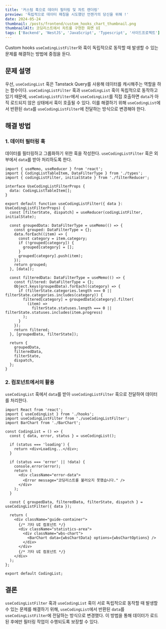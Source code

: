 ```yaml
---
title: '커스텀 훅으로 데이터 필터링 및 차트 렌더링'
preview: '독립적으로 데이터 패칭을 시도했던 언젠가의 당신을 위해 !'
date: 2024-05-24
thumbnail: /posts/frontend/custom_hooks_chart_thumbnail.png
thumbnailAlt: 코딩리스트에서 차트를 구현한 화면 UI
tags: ['Backend', 'NestJS', 'JavaScript', 'Typescript', '사이드프로젝트']
---
```


Custom hooks `useCodingListFilter`와 훅이 독립적으로 동작할 때 발생할 수 있는 문제를 해결하는 방법에 중점을 둔다.

## 문제 설명

우선, `useCodingList` 훅은 Tanstack Query를 사용해 데이터를 캐시해주는 역할을 하는 함수이다.
`useCodingListFilter` 훅과 `useCodingList` 훅이 독립적으로 동작하고 있기 때문에, `useCodingListFilter`에서 `useCodingList`를 직접 호출하면 `data`가 아직 로드되지 않은 상태에서 훅이 호출될 수 있다. 이를 해결하기 위해 `useCodingList`에서 반환된 `data`를 `useCodingListFilter`에 전달하는 방식으로 변경해야 한다.

## 해결 방법

### 1. 데이터 필터링 훅

데이터를 필터링하고 그룹화하기 위한 훅을 작성한다. `useCodingListFilter` 훅은 외부에서 `data`를 받아 처리하도록 한다.

```tsx
import { useMemo, useReducer } from 'react';
import { CodingListTableItem, DataFilterType } from './types';
import { codingListFilter, initialState } from './filterReducer';

interface UseCodingListFilterProps {
  data: CodingListTableItem[];
}

export default function useCodingListFilter({ data }: UseCodingListFilterProps) {
  const [filterState, dispatch] = useReducer(codingListFilter, initialState);

  const groupedData: DataFilterType = useMemo(() => {
    const grouped: DataFilterType = {};
    data.forEach((item) => {
      const category = item.category;
      if (!grouped[category]) {
        grouped[category] = [];
      }
      grouped[category].push(item);
    });
    return grouped;
  }, [data]);

  const filteredData: DataFilterType = useMemo(() => {
    const filtered: DataFilterType = {};
    Object.keys(groupedData).forEach((category) => {
      if (filterState.categories.length === 0 || filterState.categories.includes(category)) {
        filtered[category] = groupedData[category].filter(
          (item) =>
            filterState.statuses.length === 0 || filterState.statuses.includes(item.progress)
        );
      }
    });
    return filtered;
  }, [groupedData, filterState]);

  return {
    groupedData,
    filteredData,
    filterState,
    dispatch,
  };
}
```

### 2. 컴포넌트에서의 활용

`useCodingList` 훅에서 `data`를 받아 `useCodingListFilter` 훅으로 전달하여 데이터를 처리한다.

```tsx
import React from 'react';
import { useCodingList } from './hooks';
import useCodingListFilter from './useCodingListFilter';
import BarChart from './BarChart';

const CodingList = () => {
  const { data, error, status } = useCodingList();

  if (status === 'loading') {
    return <div>Loading...</div>;
  }

  if (status === 'error' || !data) {
    console.error(error);
    return (
      <div className="error-data">
        <Error message="코딩리스트를 불러오지 못했습니다." />
      </div>
    );
  }

  const { groupedData, filteredData, filterState, dispatch } = useCodingListFilter({ data });

  return (
    <div className="guide-container">
      {/* 기타 UI 컴포넌트 */}
      <div className="statistics-area">
        <div className="wbs-chart">
          <BarChart data={wbsChartData} options={wbsChartOptions} />
        </div>
      </div>
      {/* 기타 UI 컴포넌트 */}
    </div>
  );
};

export default CodingList;
```

## 결론

`useCodingListFilter` 훅과 `useCodingList` 훅이 서로 독립적으로 동작할 때 발생할 수 있는 문제를 해결하기 위해, `useCodingList`에서 반환된 `data`를 `useCodingListFilter`에 전달하는 방식으로 변경했다. 이 방법을 통해 데이터가 로드된 후에만 필터링 작업이 수행되도록 보장할 수 있다.
